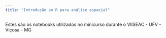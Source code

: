 ```yaml
---
title: "Introdução ao R para análise espacial"
---
```


Estes são os notebooks utilizados no minicurso durante o VIISEAC - UFV - Viçosa - MG 
